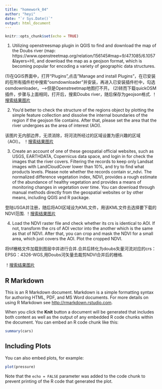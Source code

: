 ```yaml
---
title: "homework_04"
author: "heyi"
date: "`r Sys.Date()`"
output: html_document
---
```


```r
knitr::opts_chunk$set(echo = TRUE)
```
1. Utilizing openstreesmap plugin in QGIS to find and download the map of the Doubs river (map: https://www.openstreetmap.org/relation/156145#map=9/47.1085/6.1057&layers=H), and download the map as a geojson format, which is becoming popular for encoding a variety of geographic data structures. 

(1)在QGIS界面中，打开“Plugins”,点击”Manage and install Plugins”，在已安装的在所有插件栏中搜索“osmdownloader”并安装，再进入已安装插件栏中，勾选osmdownloader。——>但是Openstreetmap地图打不开。
(2)转而下载quickOSM插件，步骤与上面相同，打开后，搜索Doubs river，随后保存为geojson格式.
！[搜索结果图片](https://github.com/holly-heyi/classwork/commit/d12aa68cddf3c7a0c7cdc6af34058e4ae39a373e)

2. You’d better to check the structure of the regions object by plotting the simple feature collection and dissolve the internal boundaries of the region if the geojson file contains. After that, please set the area that the river undergoes as the area of interest (AOI). 

该图片无内部边界，无须消除，将河流所经过的区域设置为感兴趣的区域（AOI）。
！[搜索结果图片](https://github.com/holly-heyi/classwork/commit/38ddb7137502b86e860fda3f21dadb2d1c63eb0e)

3. Create an account of one of these geospatial official websites, such as USGS, EARTHDATA, Copernicus data space, and login in for check the images that the river covers. Filtering the records to keep only Landsat images with LandCloudCover lower than 10%, and try to find what products levels. Please note whether the records contain sr_ndvi. The normalized difference vegetation index, NDVI, provides a rough estimate of the abundance of healthy vegetation and provides a means of monitoring changes in vegetation over time. You can download through manual methods directly from the geospatial websites or by other means, including QGIS and R package.

登陆USGA并注册，随后将AOI区域设为KML文件，用该KML文件去选择要下载的NDVI范围.
！[搜索结果图片](https://github.com/holly-heyi/classwork/commit/38ddb7137502b86e860fda3f21dadb2d1c63eb0e)

4. Load the NDVI raster file and check whether its crs is identical to AOI. If not, transform the crs of AOI vector into the another which is the same as that of NDVI. After that, you can crop and mask the NDVI for a small area, which just covers the AOI. Plot the cropped NDVI. 

将tif栅格文件加载到图层中并进行合并.合并后转化为doubs矢量河流对应的crs：EPSG：4326-WGS,用Doubs河矢量去裁剪NDVI合并后的栅格.

！[搜索结果图片](https://github.com/holly-heyi/classwork/commit/38ddb7137502b86e860fda3f21dadb2d1c63eb0e)


## R Markdown

This is an R Markdown document. Markdown is a simple formatting syntax for authoring HTML, PDF, and MS Word documents. For more details on using R Markdown see <http://rmarkdown.rstudio.com>.

When you click the **Knit** button a document will be generated that includes both content as well as the output of any embedded R code chunks within the document. You can embed an R code chunk like this:

```r
summary(cars)
```

## Including Plots

You can also embed plots, for example:

```r
plot(pressure)
```

Note that the `echo = FALSE` parameter was added to the code chunk to prevent printing of the R code that generated the plot.
